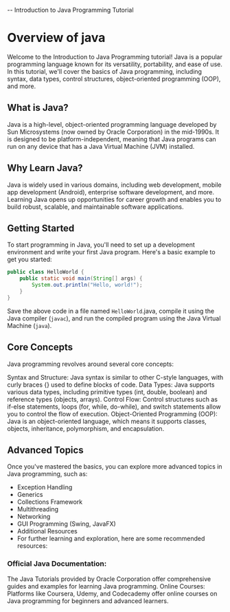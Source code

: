 -- Introduction to Java Programming Tutorial

# Overview of java
Welcome to the Introduction to Java Programming tutorial! Java is a popular programming language known for its versatility, portability, and ease of use. In this tutorial, we'll cover the basics of Java programming, including syntax, data types, control structures, object-oriented programming (OOP), and more.

## What is Java?
Java is a high-level, object-oriented programming language developed by Sun Microsystems (now owned by Oracle Corporation) in the mid-1990s. It is designed to be platform-independent, meaning that Java programs can run on any device that has a Java Virtual Machine (JVM) installed.

## Why Learn Java?
Java is widely used in various domains, including web development, mobile app development (Android), enterprise software development, and more. Learning Java opens up opportunities for career growth and enables you to build robust, scalable, and maintainable software applications.

## Getting Started
To start programming in Java, you'll need to set up a development environment and write your first Java program. Here's a basic example to get you started:

```java
public class HelloWorld {
    public static void main(String[] args) {
        System.out.println("Hello, world!");
    }
}
```

Save the above code in a file named `HelloWorld`.java, compile it using the Java compiler (`javac`), and run the compiled program using the Java Virtual Machine (`java`).

## Core Concepts

Java programming revolves around several core concepts:

Syntax and Structure: Java syntax is similar to other C-style languages, with curly braces {} used to define blocks of code.
Data Types: Java supports various data types, including primitive types (int, double, boolean) and reference types (objects, arrays).
Control Flow: Control structures such as if-else statements, loops (for, while, do-while), and switch statements allow you to control the flow of execution.
Object-Oriented Programming (OOP): Java is an object-oriented language, which means it supports classes, objects, inheritance, polymorphism, and encapsulation.


## Advanced Topics
Once you've mastered the basics, you can explore more advanced topics in Java programming, such as:
- Exception Handling
- Generics
- Collections Framework
- Multithreading
- Networking
- GUI Programming (Swing, JavaFX)
- Additional Resources
- For further learning and exploration, here are some recommended resources:

### Official Java Documentation: 
The Java Tutorials provided by Oracle Corporation offer comprehensive guides and examples for learning Java programming.
Online Courses: Platforms like Coursera, Udemy, and Codecademy offer online courses on Java programming for beginners and advanced learners.


